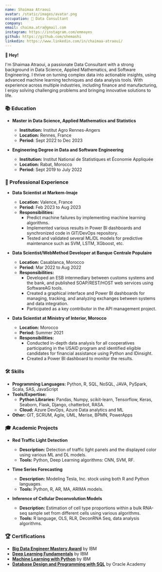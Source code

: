 ```yaml
---
name: Shaimaa Atraoui
avatar: /static/images/avatar.png
occupation: 🤖 Data Consultant
company: 
email: chaima.atra@gmail.com
instagram: https://instagram.com/emmayes
github: https://github.com/shemashi
linkedin: https://www.linkedin.com/in/chaimaa-atraoui/
---
```


**👋 Hey!**

I'm Shaimaa Atraoui, a passionate Data Consultant with a strong background in Data Science, Applied Mathematics, and Software Engineering. I thrive on turning complex data into actionable insights, using advanced machine learning techniques and data analysis tools. With experience across multiple industries, including finance and manufacturing, I enjoy solving challenging problems and bringing innovative solutions to life.

### 📚 Education

- **Master in Data Science, Applied Mathematics and Statistics**  
  - **Institution:** Institut Agro Rennes-Angers  
  - **Location:** Rennes, France  
  - **Period:** Sept 2022 to Dec 2023

- **Engineering Degree in Data and Software Engineering**  
  - **Institution:** Institut National de Statistiques et Économie Appliquée  
  - **Location:** Rabat, Morocco  
  - **Period:** Sept 2019 to July 2022

### 💼 Professional Experience

- **Data Scientist at Markem-Imaje**  
  - **Location:** Valence, France  
  - **Period:** Feb 2023 to Aug 2023  
  - **Responsibilities:**
    - Predict machine failures by implementing machine learning algorithms.
    - Implemented various results in Power BI dashboards and synchronized code in GIT/DevOps repository.
    - Tested and validated several ML/DL models for predictive maintenance such as SVM, LSTM, XGboost, etc.

- **Data Scientist/WebMethod Developer at Banque Centrale Populaire**  
  - **Location:** Casablanca, Morocco  
  - **Period:** Mar 2022 to Aug 2022  
  - **Responsibilities:**
    - Developed an ESB intermediary between customs systems and the bank, and published SOAP/REST/HOST web services using SoftwareAG tools.
    - Created a graphical interface and Power BI dashboards for managing, tracking, and analyzing exchanges between systems and data integration.
    - Participated as a key contributor in the API management project.

- **Data Scientist at Ministry of Interior, Morocco**  
  - **Location:** Morocco  
  - **Period:** Summer 2021  
  - **Responsibilities:**
    - Conducted in-depth data analysis for all cooperatives participating in the USAID program and identified eligible candidates for financial assistance using Python and IDinsight.
    - Created a Power BI dashboard to monitor the results.

### 🛠️ Skills

- **Programming Languages:** Python, R, SQL, NoSQL, JAVA, PySpark, Scala, SAS, JavaScript
- **Tools/Expertise:** 
   - **Python Libraries:** Pandas, Numpy, scikit-learn, Tensorflow, Keras, Seaborn, Flask, Django, chatterbot, RASA. 
   - **Cloud:** Azure DevOps, Azure Data analytics and ML
- **Other:**  GIT, SCRUM, Agile, UML, Merise, BPMN, PowerApps

### 🎓 Academic Projects

- **Red Traffic Light Detection**  
  - **Description:** Detection of traffic light panels and the displayed color using various ML and DL models.  
  - **Tools:** Python, Deep Learning algorithms: CNN, SVM, RF.

- **Time Series Forecasting**  
  - **Description:** Modeling Tesla, Inc. stock using both R and Python languages.  
  - **Tools:** Python, R, AR, MA, ARIMA models.

- **Inference of Cellular Deconvolution Models**  
  - **Description:** Estimation of cell type proportions within a bulk RNA-seq sample set from different cells using various algorithms.  
  - **Tools:** R language, OLS, RLR, DeconRNA Seq, data analysis algorithms.

### 🏆 Certifications

- **<a href="https://www.credly.com/badges/bcbaae86-4e05-4901-ba11-a598b08c160d/public_url" target="_blank" rel="noopener noreferrer">Big Data Engineer Mastery Award</a>** by IBM
- **<a href="https://drive.google.com/file/d/1-mpHpBR9CG9p4RZzGaRlK3u2BgNELGt1/view" target="_blank" rel="noopener noreferrer">Deep Learning Fundamentals</a>** by IBM
- **<a href="https://drive.google.com/file/d/1AJ8v2N5F7mAdYHAmnaHNAE6s8SSgok9z/view" target="_blank" rel="noopener noreferrer">Machine Learning with Python</a>** by IBM
- **<a href="https://drive.google.com/file/d/1V_VmsBsx4XkVbaUEAFl6m_x4K8Qae2eR/view" target="_blank" rel="noopener noreferrer">Database Design and Programming with SQL</a>** by Oracle Academy
